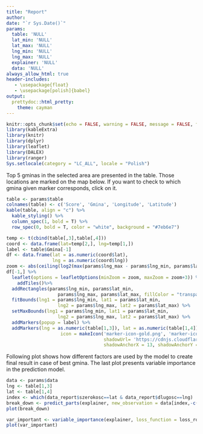 ```yaml
---
title: "Report"
author: 
date: "`r Sys.Date()`"
params:
  table: 'NULL'
  lat_min: 'NULL' 
  lat_max: 'NULL'
  lng_min: 'NULL'
  lng_max: 'NULL' 
  explainer: 'NULL'
  data: 'NULL'
always_allow_html: true
header-includes:
   - \usepackage{float}
   - \usepackage[polish]{babel}
output:
  prettydoc::html_pretty:
    theme: cayman
---
```


<style>
.leaflet {
    margin: auto;
}
</style>

```r
knitr::opts_chunk$set(echo = FALSE, warning = FALSE, message = FALSE, fig.align = "center")
library(kableExtra)
library(knitr)
library(dplyr)
library(leaflet)
library(DALEX)
library(ranger)
Sys.setlocale(category = "LC_ALL", locale = "Polish")
```

Top 5 gminas in the selected area are presented in the table. Those locations are marked on the map below. If you want to check to which gmina given marker corresponds, click on it.

```r
table <- params$table
colnames(table) <- c('Score', 'Gmina', 'Longitude', 'Latitude')
kable(table, align = "c") %>%
  kable_styling() %>%
  column_spec(1, bold = T) %>%
  row_spec(0, bold = T, color = "white", background = "#7eb6e7")

```

```r
temp <- t(cbind(table[,3],table[,4]))
coord <- data.frame(lat=temp[2,], lng=temp[1,])
label <- table$Gmina[-1]
df <- data.frame(lat = as.numeric(coord$lat),
                 lng = as.numeric(coord$lng))
zoom <- abs(ceiling(log2(max(params$lng_max - params$lng_min, params$lat_max - params$lat_min) / 256))) +1
df[-1,] %>%
  leaflet(options = leafletOptions(minZoom = zoom, maxZoom = zoom+3)) %>%
    addTiles()%>%
  addRectangles(params$lng_min, params$lat_min,
                   params$lng_max, params$lat_max, fillColor = "transparent") %>%
  fitBounds(lng1 = params$lng_min, lat1 = params$lat_min,
                   lng2 = params$lng_max, lat2 = params$lat_max) %>%
  setMaxBounds(lng1 = params$lng_min, lat1 = params$lat_min,
                   lng2 = params$lng_max, lat2 = params$lat_max) %>%
  addMarkers(popup = label) %>%
  addMarkers(lng = as.numeric(table[1,3]), lat = as.numeric(table[1,4]), popup = table[1,2], 
                    icon = makeIcon('marker-icon-gold.png', 'marker-icon-2x-gold.png', 
                                    shadowUrl= 'https://cdnjs.cloudflare.com/ajax/libs/leaflet/0.7.7/images/marker-shadow.png',
                                    shadowAnchorX = 13, shadowAnchorY = 21, 26, 42))

```

Following plot shows how different factors are used by the model to create final result in case of best gmina. The last plot presents variable importance in the prediction model.

```r
data <- params$data
lng <- table[1,3]
lat <- table[1,4]
index <- which(data_report$szerokosc==lat & data_report$dlugosc==lng)
break_down <- predict_parts(explainer, new_observation = data[index,-c(1:3)])
plot(break_down)
```


```r
var_important <- variable_importance(explainer, loss_function = loss_root_mean_square)
plot(var_important)
```